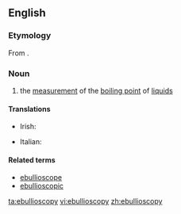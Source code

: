 ==English==

===Etymology===
From {{etyl|la|en}} {{m|la|ēbulliō}}{{suffix||scopy|lang=en}}.

===Noun===
{{en-noun|-}}

# {{context|physics|lang=en}} the [[measurement]] of the [[boiling point]] of [[liquid]]s

====Translations====
{{trans-top|measurement of the boiling point of liquids}}
* Irish: {{t|ga|eibilleascópacht|f}}
{{trans-mid}}
* Italian: {{t|it|ebullioscopia|f}}
{{trans-bottom}}

====Related terms====
* [[ebullioscope]]
* [[ebullioscopic]]

[[ta:ebullioscopy]]
[[vi:ebullioscopy]]
[[zh:ebullioscopy]]